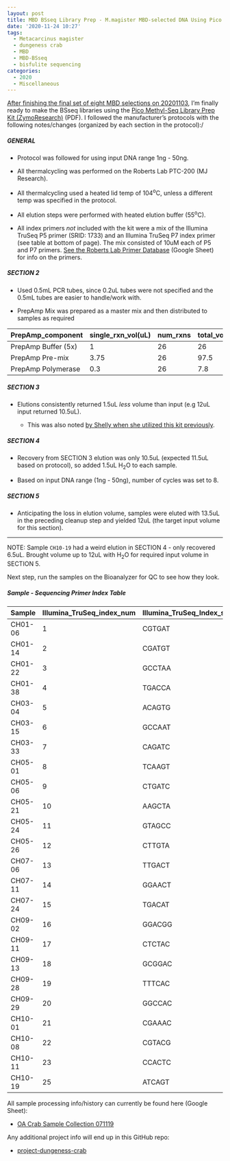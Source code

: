 ```yaml
---
layout: post
title: MBD BSseq Library Prep - M.magister MBD-selected DNA Using Pico Methyl-Seq Kit
date: '2020-11-24 10:27'
tags:
  - Metacarcinus magister
  - dungeness crab
  - MBD
  - MBD-BSseq
  - bisfulite sequencing
categories:
  - 2020
  - Miscellaneous
---
```

[After finishing the final set of eight MBD selections on 20201103](https://robertslab.github.io/sams-notebook/posts/2020/2020-11-03-MBD-Selection-M.magister-Sheared-Gill-gDNA-16-of-24-Samples-Set-3-of-3.html), I'm finally ready to make the BSseq libraries using the [Pico Methyl-Seq Library Prep Kit (ZymoResearch)](https://github.com/RobertsLab/resources/blob/master/protocols/Commercial_Protocols/ZymoResearch_PicoMethylseq.pdf) (PDF). I followed the manufacturer's protocols with the following notes/changes (organized by each section in the protocol):/

##### GENERAL

- Protocol was followed for using input DNA range 1ng - 50ng.

- All thermalcycling was performed on the Roberts Lab PTC-200 (MJ Research).

- All thermalcycling used a heated lid temp of 104<sup>o</sup>C, unless a different temp was specified in the protocol.

- All elution steps were performed with heated elution buffer (55<sup>o</sup>C).

- All index primers _not_ included with the kit were a mix of the Illumina TruSeq P5 primer (SRID: 1733) and an Illumina TruSeq P7 index primer (see table at bottom of page). The mix consisted of 10uM each of P5 and P7 primers. [See the Roberts Lab Primer Database](https://docs.google.com/spreadsheets/d/14m2kkFhxcoKWWIGoAD_7VOVsAg9wilME2UcSLqfnqLI/edit?usp=sharing) (Google Sheet) for info on the primers.

##### SECTION 2

- Used 0.5mL PCR tubes, since 0.2uL tubes were not specified and the 0.5mL tubes are easier to handle/work with.

- PrepAmp Mix was prepared as a master mix and then distributed to samples as required

| PrepAmp_component   | single_rxn_vol(uL) | num_rxns | total_vol(uL) |
|---------------------|--------------------|----------|---------------|
| PrepAmp Buffer (5x) | 1                  | 26       | 26            |
| PrepAmp Pre-mix     | 3.75               | 26       | 97.5          |
| PrepAmp Polymerase  | 0.3                | 26       | 7.8           |

##### SECTION 3

- Elutions consistently returned 1.5uL _less_ volume than input (e.g 12uL input returned 10.5uL).

  - This was also noted [by Shelly when she utilized this kit previously](https://shellytrigg.github.io/122th-post/).

##### SECTION 4

- Recovery from SECTION 3 elution was only 10.5uL (expected 11.5uL based on protocol), so added 1.5uL H<sub>2</sub>O to each sample.

- Based on input DNA range (1ng - 50ng), number of cycles was set to 8.

##### SECTION 5

- Anticipating the loss in elution volume, samples were eluted with 13.5uL in the preceding cleanup step and yielded 12uL (the target input volume for this section).

---

NOTE: Sample `CH10-19` had a weird elution in SECTION 4 - only recovered 6.5uL. Brought volume up to 12uL with H<sub>2</sub>O for required input volume in SECTION 5.

Next step, run the samples on the Bioanalyzer for QC to see how they look.



##### Sample - Sequencing Primer Index Table

| Sample  | Illumina_TruSeq_index_num | Illumina_TruSeq_Index_seq | SRID/ZymoID |
|---------|---------------------------|---------------------------|-------------|
| CH01-06 | 1                         | CGTGAT                    | 1732        |
| CH01-14 | 2                         | CGATGT                    | A           |
| CH01-22 | 3                         | GCCTAA                    | 1731        |
| CH01-38 | 4                         | TGACCA                    | B           |
| CH03-04 | 5                         | ACAGTG                    | C           |
| CH03-15 | 6                         | GCCAAT                    | D           |
| CH03-33 | 7                         | CAGATC                    | E           |
| CH05-01 | 8                         | TCAAGT                    | 1730        |
| CH05-06 | 9                         | CTGATC                    | 1729        |
| CH05-21 | 10                        | AAGCTA                    | 1728        |
| CH05-24 | 11                        | GTAGCC                    | 1727        |
| CH05-26 | 12                        | CTTGTA                    | F           |
| CH07-06 | 13                        | TTGACT                    | 1726        |
| CH07-11 | 14                        | GGAACT                    | 1725        |
| CH07-24 | 15                        | TGACAT                    | 1724        |
| CH09-02 | 16                        | GGACGG                    | 1723        |
| CH09-11 | 17                        | CTCTAC                    | 1722        |
| CH09-13 | 18                        | GCGGAC                    | 1721        |
| CH09-28 | 19                        | TTTCAC                    | 1720        |
| CH09-29 | 20                        | GGCCAC                    | 1719        |
| CH10-01 | 21                        | CGAAAC                    | 1718        |
| CH10-08 | 22                        | CGTACG                    | 1717        |
| CH10-11 | 23                        | CCACTC                    | 1805        |
| CH10-19 | 25                        | ATCAGT                    | 1804        |

All sample processing info/history can currently be found here (Google Sheet):

- [OA Crab Sample Collection 071119](https://docs.google.com/spreadsheets/d/1ym0XnYVts98tIUCn0kIaU6VuvqxzV7LoSx9RHwLdiIs/edit?usp=sharing)

Any additional project info will end up in this GitHub repo:

- [project-dungeness-crab](https://github.com/RobertsLab/project-dungeness-crab)
